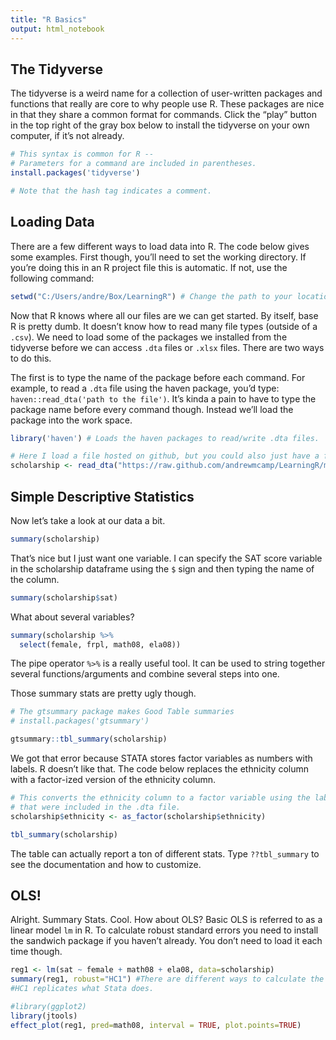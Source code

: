 ```yaml
---
title: "R Basics"
output: html_notebook
---
```


## The Tidyverse

The tidyverse is a weird name for a collection of user-written packages and functions that really are core to why people use R. These packages are nice in that they share a common format for commands. Click the "play" button in the top right of the gray box below to install the tidyverse on your own computer, if it's not already.

```r
# This syntax is common for R --
# Parameters for a command are included in parentheses.
install.packages('tidyverse')

# Note that the hash tag indicates a comment.
```

## Loading Data

There are a few different ways to load data into R. The code below gives some examples. First though, you'll need to set the working directory. If you're doing this in an R project file this is automatic. If not, use the following command:

```r
setwd("C:/Users/andre/Box/LearningR") # Change the path to your location
```

Now that R knows where all our files are we can get started. By itself, base R is pretty dumb. It doesn't know how to read many file types (outside of a `.csv`). We need to load some of the packages we installed from the tidyverse before we can access `.dta` files or `.xlsx` files. There are two ways to do this.

The first is to type the name of the package before each command. For example, to read a `.dta` file using the haven package, you'd type: `haven::read_dta('path to the file')`. It's kinda a pain to have to type the package name before every command though. Instead we'll load the package into the work space.

```r
library('haven') # Loads the haven packages to read/write .dta files.

# Here I load a file hosted on github, but you could also just have a file path.
scholarship <- read_dta("https://raw.github.com/andrewmcamp/LearningR/main/scholarship.dta")

```

## Simple Descriptive Statistics

Now let's take a look at our data a bit.

```r
summary(scholarship)
```

That's nice but I just want one variable. I can specify the SAT score variable in the scholarship dataframe using the `$` sign and then typing the name of the column.

```r
summary(scholarship$sat)
```

What about several variables?

```r
summary(scholarship %>%
  select(female, frpl, math08, ela08))
```

The pipe operator `%>%` is a really useful tool. It can be used to string together several functions/arguments and combine several steps into one.

Those summary stats are pretty ugly though.

```r
# The gtsummary package makes Good Table summaries
# install.packages('gtsummary')

gtsummary::tbl_summary(scholarship)
```

We got that error because STATA stores factor variables as numbers with labels. R doesn't like that. The code below replaces the ethnicity column with a factor-ized version of the ethnicity column.

```r
# This converts the ethnicity column to a factor variable using the labels
# that were included in the .dta file.
scholarship$ethnicity <- as_factor(scholarship$ethnicity)

tbl_summary(scholarship)
```

The table can actually report a ton of different stats. Type `??tbl_summary` to see the documentation and how to customize.

## OLS!

Alright. Summary Stats. Cool. How about OLS? Basic OLS is referred to as a linear model `lm` in R. To calculate robust standard errors you need to install the sandwich package if you haven't already. You don't need to load it each time though.

```r
reg1 <- lm(sat ~ female + math08 + ela08, data=scholarship)
summary(reg1, robust="HC1") #There are different ways to calculate the robust standard errors. 
#HC1 replicates what Stata does. 
```

```r
#library(ggplot2)
library(jtools)
effect_plot(reg1, pred=math08, interval = TRUE, plot.points=TRUE)


```
